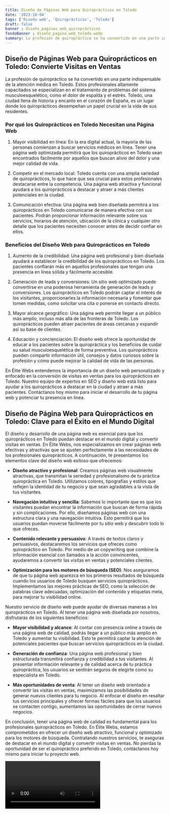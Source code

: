 ```yaml
---
title: Diseño de Páginas Web para Quiroprácticos en Toledo
date: '2023-10-04'
tags: ['Diseño web', 'Quiroprácticos', 'Toledo']
draft: false
banner : diseño_paginas_web_quiroprácticos
fondoBanner : diseño_pagina_web_toledo.webp
summary: La profesión de quiropráctico se ha convertido en una parte indispensable de la atención médica en Toledo. Estos profesionales altamente capacitados se especializan en el tratamiento de problemas del sistema musculoesquelético, como el dolor de espalda y el estrés. Toledo, una ciudad llena de historia y encanto en el corazón de España, es un lugar donde los quiroprácticos desempeñan un papel crucial en la vida de sus residentes.
---
```


## Diseño de Páginas Web para Quiroprácticos en Toledo: Convierte Visitas en Ventas

La profesión de quiropráctico se ha convertido en una parte indispensable de la atención médica en Toledo. Estos profesionales altamente capacitados se especializan en el tratamiento de problemas del sistema musculoesquelético, como el dolor de espalda y el estrés. Toledo, una ciudad llena de historia y encanto en el corazón de España, es un lugar donde los quiroprácticos desempeñan un papel crucial en la vida de sus residentes.

### Por qué los Quiroprácticos en Toledo Necesitan una Página Web

1. Mayor visibilidad en línea: En la era digital actual, la mayoría de las personas comienzan a buscar servicios médicos en línea. Tener una página web optimizada permitirá que los quiroprácticos en Toledo sean encontrados fácilmente por aquellos que buscan alivio del dolor y una mejor calidad de vida.

2. Competir en el mercado local: Toledo cuenta con una amplia variedad de quiroprácticos, lo que hace que sea crucial para estos profesionales destacarse entre la competencia. Una página web atractiva y funcional ayudará a los quiroprácticos a destacar y atraer a más clientes potenciales en la ciudad.

3. Comunicación efectiva: Una página web bien diseñada permitirá a los quiroprácticos en Toledo comunicarse de manera efectiva con sus pacientes. Podrán proporcionar información relevante sobre sus servicios, horarios de atención, ubicación de la clínica y cualquier otro detalle que los pacientes necesiten conocer antes de decidir confiar en ellos.

### Beneficios del Diseño Web para Quiroprácticos en Toledo

1. Aumento de la credibilidad: Una página web profesional y bien diseñada ayudará a establecer la credibilidad de los quiroprácticos en Toledo. Los pacientes confiarán más en aquellos profesionales que tengan una presencia en línea sólida y fácilmente accesible.

2. Generación de leads y conversiones: Un sitio web optimizado puede convertirse en una poderosa herramienta de generación de leads y conversiones. Los quiroprácticos en Toledo podrán captar el interés de los visitantes, proporcionarles la información necesaria y fomentar que tomen medidas, como solicitar una cita o ponerse en contacto directo.

3. Mayor alcance geográfico: Una página web permite llegar a un público más amplio, incluso más allá de las fronteras de Toledo. Los quiroprácticos pueden atraer pacientes de áreas cercanas y expandir así su base de clientes.

4. Educación y concienciación: El diseño web ofrece la oportunidad de educar a los pacientes sobre la quiropráctica y los beneficios de cuidar su salud musculoesquelética de forma preventiva. Los quiroprácticos pueden compartir información útil, consejos y datos curiosos sobre la profesión y cómo puede mejorar la calidad de vida de las personas.

En Élite Webs entendemos la importancia de un diseño web personalizado y enfocado en la conversión de visitas en ventas para los quiroprácticos en Toledo. Nuestro equipo de expertos en SEO y diseño web está listo para ayudar a los quiroprácticos a destacar en la ciudad y atraer a más pacientes. Contáctanos hoy mismo para iniciar el desarrollo de tu página web y potenciar tu presencia en línea.

<GifSeo />

<Cta />

## Diseño de Página Web para Quiroprácticos en Toledo: Clave para el Éxito en el Mundo Digital

El diseño y desarrollo de una página web es esencial para que los quiroprácticos en Toledo puedan destacar en el mundo digital y convertir visitas en ventas. En Élite Webs, nos especializamos en crear páginas web efectivas y atractivas que se ajusten perfectamente a las necesidades de los profesionales quiroprácticos. A continuación, te presentamos los elementos clave del diseño web exitoso que ofrecemos:

- **Diseño atractivo y profesional**: Creamos páginas web visualmente atractivas, que transmitan la seriedad y profesionalismo de tu práctica quiropráctica en Toledo. Utilizamos colores, tipografías y estilos que reflejen la identidad de tu negocio y que sean agradables a la vista de tus visitantes.

- **Navegación intuitiva y sencilla**: Sabemos lo importante que es que los visitantes puedan encontrar la información que buscan de forma rápida y sin complicaciones. Por ello, diseñamos páginas web con una estructura clara y una navegación intuitiva. Esto permitirá que los usuarios puedan moverse fácilmente por tu sitio web y descubrir todo lo que ofreces.

- **Contenido relevante y persuasivo**: A través de textos claros y persuasivos, destacaremos los servicios que ofreces como quiropráctico en Toledo. Por medio de un copywriting que combine la información esencial con llamados a la acción convincentes, ayudaremos a convertir las visitas en ventas y potenciales clientes.

- **Optimización para los motores de búsqueda (SEO)**: Nos aseguramos de que tu página web aparezca en los primeros resultados de búsqueda cuando los usuarios de Toledo busquen servicios quiroprácticos. Implementamos las mejores prácticas de SEO, como la selección de palabras clave adecuadas, optimización del contenido y etiquetas meta, para mejorar tu visibilidad online.

Nuestro servicio de diseño web puede ayudar de diversas maneras a los quiroprácticos en Toledo. Al tener una página web diseñada por nosotros, disfrutarás de los siguientes beneficios:

- **Mayor visibilidad y alcance**: Al contar con presencia online a través de una página web de calidad, podrás llegar a un público más amplio en Toledo y aumentar tu visibilidad. Esto te permitirá captar la atención de potenciales pacientes que buscan servicios quiroprácticos en la ciudad.

- **Generación de confianza**: Una página web profesional y bien estructurada transmitirá confianza y credibilidad a tus visitantes. Al presentar información relevante y de calidad acerca de tu práctica quiropráctica, los usuarios se sentirán seguros de elegirte como su especialista en Toledo.

- **Más oportunidades de venta**: Al tener un diseño web orientado a convertir las visitas en ventas, maximizamos las posibilidades de generar nuevos clientes para tu negocio. Al enfocar el diseño en resaltar tus servicios principales y ofrecer formas fáciles para que los usuarios se contacten contigo, aumentamos las oportunidades de cerrar nuevos negocios.

En conclusión, tener una página web de calidad es fundamental para los profesionales quiroprácticos en Toledo. En Élite Webs, estamos comprometidos en ofrecer un diseño web atractivo, funcional y optimizado para los motores de búsqueda. Contratando nuestros servicios, te aseguras de destacar en el mundo digital y convertir visitas en ventas. No pierdas la oportunidad de ser el quiropráctico preferido en Toledo, contáctanos hoy mismo para iniciar tu proyecto web.

<Video />

<CtaBot job='Quiroprácticos' city='Toledo'/>

<Gmaps query='Toledo+españa+maps' />